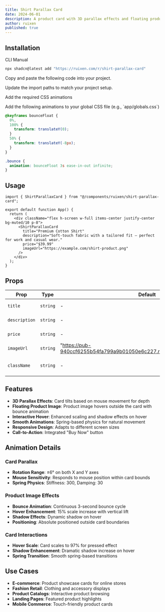 ```yaml
---
title: Shirt Parallax Card
date: 2024-06-01
description: A product card with 3D parallax effects and floating product image with bounce animation.
author: ruixen
published: true
---
```


<ComponentPreview name="shirt-parallax-card-demo" />

## Installation

<Tabs defaultValue="cli">

<TabsList>
  <TabsTrigger value="cli">CLI</TabsTrigger>
  <TabsTrigger value="manual">Manual</TabsTrigger>
</TabsList>
<TabsContent value="cli">

```bash
npx shadcn@latest add "https://ruixen.com/r/shirt-parallax-card"
```

</TabsContent>

<TabsContent value="manual">

<Steps>

<Step>Copy and paste the following code into your project.</Step>

<ComponentSource name="shirt-parallax-card" />

<Step>Update the import paths to match your project setup.</Step>

<Step>Add the required CSS animations</Step>

<Step>
  Add the following animations to your global CSS file (e.g., `app/globals.css`)
</Step>

```css title="app/globals.css"
@keyframes bounceFloat {
  0%,
  100% {
    transform: translateY(0);
  }
  50% {
    transform: translateY(-8px);
  }
}

.bounce {
  animation: bounceFloat 3s ease-in-out infinite;
}
```

</Steps>

</TabsContent>

</Tabs>

## Usage

```tsx
import { ShirtParallaxCard } from "@/components/ruixen/shirt-parallax-card";

export default function App() {
  return (
    <div className="flex h-screen w-full items-center justify-center bg-muted/10 p-8">
      <ShirtParallaxCard
        title="Premium Cotton Shirt"
        description="Soft-touch fabric with a tailored fit — perfect for work and casual wear."
        price="$39.99"
        imageUrl="https://example.com/shirt-product.png"
      />
    </div>
  );
}
```

## Props

| Prop          | Type     | Default                                                                        | Description            |
| ------------- | -------- | ------------------------------------------------------------------------------ | ---------------------- |
| `title`       | `string` | -                                                                              | Product title          |
| `description` | `string` | -                                                                              | Product description    |
| `price`       | `string` | -                                                                              | Product price          |
| `imageUrl`    | `string` | "https://pub-940ccf6255b54fa799a9b01050e6c227.r2.dev/ruixen_shirt_product.png" | Product image URL      |
| `className`   | `string` | -                                                                              | Additional CSS classes |

## Features

- **3D Parallax Effects**: Card tilts based on mouse movement for depth
- **Floating Product Image**: Product image hovers outside the card with bounce animation
- **Interactive Hover**: Enhanced scaling and shadow effects on hover
- **Smooth Animations**: Spring-based physics for natural movement
- **Responsive Design**: Adapts to different screen sizes
- **Call-to-Action**: Integrated "Buy Now" button

## Animation Details

### Card Parallax

- **Rotation Range**: ±6° on both X and Y axes
- **Mouse Sensitivity**: Responds to mouse position within card bounds
- **Spring Physics**: Stiffness: 300, Damping: 30

### Product Image Effects

- **Bounce Animation**: Continuous 3-second bounce cycle
- **Hover Enhancement**: 15% scale increase with vertical lift
- **Shadow Effects**: Dynamic shadow on hover
- **Positioning**: Absolute positioned outside card boundaries

### Card Interactions

- **Hover Scale**: Card scales to 97% for pressed effect
- **Shadow Enhancement**: Dramatic shadow increase on hover
- **Spring Transition**: Smooth spring-based transitions

## Use Cases

- **E-commerce**: Product showcase cards for online stores
- **Fashion Retail**: Clothing and accessory displays
- **Product Catalogs**: Interactive product browsing
- **Landing Pages**: Featured product highlights
- **Mobile Commerce**: Touch-friendly product cards
